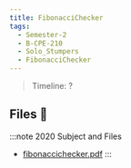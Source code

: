 ```yaml
---
title: FibonacciChecker
tags:
  - Semester-2
  - B-CPE-210
  - Solo_Stumpers
  - FibonacciChecker
---
```

> Timeline: ?


## Files 📂

:::note 2020 Subject and Files
- [fibonaccichecker.pdf](https://github.com/Studio-17/Epitech-Subjects/raw/main/Semester-2/B-CPE-210/Solo_Stumpers/FibonacciChecker/fibonaccichecker.pdf)
:::
